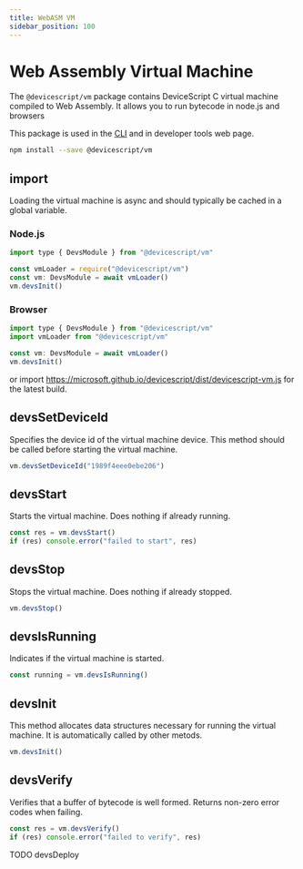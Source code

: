 ```yaml
---
title: WebASM VM
sidebar_position: 100
---
```


# Web Assembly Virtual Machine

The `@devicescript/vm` package contains DeviceScript C virtual machine compiled to Web Assembly. It allows you to run bytecode in node.js and browsers

This package is used in the [CLI](/api/cli/) and in developer tools web page.

```bash npm2yarn
npm install --save @devicescript/vm
```

## import

Loading the virtual machine is async and should typically be cached in a global variable.

### Node.js

```js
import type { DevsModule } from "@devicescript/vm"

const vmLoader = require("@devicescript/vm")
const vm: DevsModule = await vmLoader()
vm.devsInit()
```

### Browser

```js
import type { DevsModule } from "@devicescript/vm"
import vmLoader from "@devicescript/vm"

const vm: DevsModule = await vmLoader()
vm.devsInit()
```

or import https://microsoft.github.io/devicescript/dist/devicescript-vm.js for the latest build.

## devsSetDeviceId

Specifies the device id of the virtual machine device. This method should be called before starting the virtual machine.

```js
vm.devsSetDeviceId("1989f4eee0ebe206")
```

## devsStart

Starts the virtual machine. Does nothing if already running.

```js
const res = vm.devsStart()
if (res) console.error("failed to start", res)
```

## devsStop

Stops the virtual machine. Does nothing if already stopped.

```js
vm.devsStop()
```

## devsIsRunning

Indicates if the virtual machine is started.

```js
const running = vm.devsIsRunning()
```

## devsInit

This method allocates data structures necessary for running the virtual machine.
It is automatically called by other metods.

```js
vm.devsInit()
```

## devsVerify

Verifies that a buffer of bytecode is well formed. Returns non-zero error codes when failing.

```js
const res = vm.devsVerify()
if (res) console.error("failed to verify", res)
```

TODO devsDeploy
